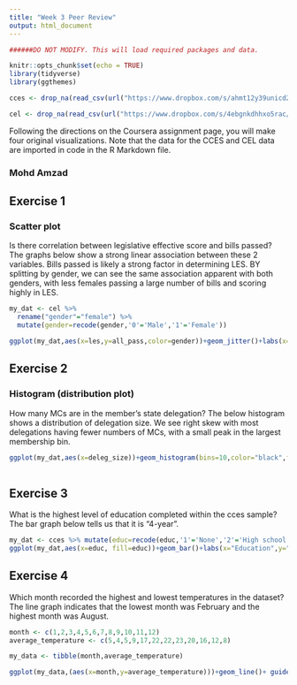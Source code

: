 ---
title: "Week 3 Peer Review"
output: html_document
---

```{r setup, include=FALSE}

######DO NOT MODIFY. This will load required packages and data.

knitr::opts_chunk$set(echo = TRUE)
library(tidyverse)
library(ggthemes)

cces <- drop_na(read_csv(url("https://www.dropbox.com/s/ahmt12y39unicd2/cces_sample_coursera.csv?raw=1")))

cel <- drop_na(read_csv(url("https://www.dropbox.com/s/4ebgnkdhhxo5rac/cel_volden_wiseman%20_coursera.csv?raw=1")))

```

Following the directions on the Coursera assignment page, you will make four original visualizations. Note that the data for the CCES and CEL data are imported in code in the R Markdown file.

### Mohd Amzad

## Exercise 1

### Scatter plot

Is there correlation between legislative effective score and bills passed? The graphs below show a strong linear association between these 2 variables. Bills passed is likely a strong factor in determining LES. BY splitting by gender, we can see the same association apparent with both genders, with less females passing a large number of bills and scoring highly in LES.

```{r exercise1,echo=FALSE}

my_dat <- cel %>% 
  rename("gender"="female") %>% 
  mutate(gender=recode(gender,'0'='Male','1'='Female'))

ggplot(my_dat,aes(x=les,y=all_pass,color=gender))+geom_jitter()+labs(x="legislative effective score",y="Bills passed",title="Plot of LES vs. Bills passed")+scale_color_manual(values=c("red","blue"))+facet_wrap(~gender)+geom_smooth(method=lm)

```

## Exercise 2

### Histogram (distribution plot)

How many MCs are in the member's state delegation? The below histogram shows a distribution of delegation size. We see right skew with most delegations having fewer numbers of MCs, with a small peak in the largest membership bin.

```{r exercise2,echo=FALSE}

ggplot(my_dat,aes(x=deleg_size))+geom_histogram(bins=10,color="black",fill="light blue")+labs(title="Distribution of delegation size",x="Number of MCs",y="Frequency")+theme_bw()
  
```

## Exercise 3

What is the highest level of education completed within the cces sample? The bar graph below tells us that it is "4-year".

```{r exercise3,echo=FALSE}

my_dat <- cces %>% mutate(educ=recode(educ,'1'='None','2'='High school', '3' = 'Some college', '4' = '2-year', '5' = '4-year','6' = 'Post-grad'))
ggplot(my_dat,aes(x=educ, fill=educ))+geom_bar()+labs(x="Education",y="Count") + guides(fill=FALSE)+labs(title="Level of Education")

```

## Exercise 4

Which month recorded the highest and lowest temperatures in the dataset? The line graph indicates that the lowest month was February and the highest month was August.

```{r exercise4,echo=FALSE}

month <- c(1,2,3,4,5,6,7,8,9,10,11,12)
average_temperature <- c(5,4,5,9,17,22,22,23,20,16,12,8)

my_data <- tibble(month,average_temperature)

ggplot(my_data,(aes(x=month,y=average_temperature)))+geom_line()+ guides(fill=FALSE)+labs(title="Plot of average temperature",y="Average temperature (degrees celcius)")+scale_x_continuous(breaks = seq(0, 12, 1))+annotate(geom = "text", x = 2, y = 4, label = "Lowest:", vjust = -2.5)+annotate(geom = "text", x = 2, y = 4, label = "February", vjust = -1.3)+annotate(geom = "text", x = 8, y = 23, label = "Highest:", vjust = 3)+annotate(geom = "text", x = 8, y = 23, label = "August", vjust = 4.2)+theme_solarized()

```

